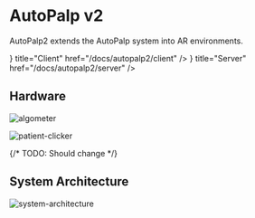 
# AutoPalp v2

AutoPalp2 extends the AutoPalp system into AR environments.

<Cards>
    <Cards.Card
        icon={<Monitor />}
        title="Client"
        href="/docs/autopalp2/client"
    />
    <Cards.Card
        icon={<Server />}
        title="Server"
        href="/docs/autopalp2/server"
    />
</Cards>

## Hardware

![algometer](/img/autopalp2/algometer.png)

![patient-clicker](/img/autopalp2/patient-clicker.png)


{/* TODO: Should change */}

## System Architecture

![system-architecture](/img/autopalp2/system-architecture.png)
